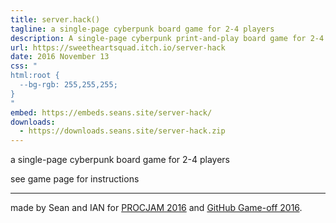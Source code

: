 ```yaml
---
title: server.hack()
tagline: a single-page cyberpunk board game for 2-4 players
description: A single-page cyberpunk print-and-play board game for 2-4 players.
url: https://sweetheartsquad.itch.io/server-hack
date: 2016 November 13
css: "
html:root {
  --bg-rgb: 255,255,255;
}
"
embed: https://embeds.seans.site/server-hack/
downloads:
  - https://downloads.seans.site/server-hack.zip
---
```


a single-page cyberpunk board game for 2-4 players

see game page for instructions

---

made by Sean and IAN for [PROCJAM 2016](https://itch.io/jam/procjam) and [GitHub Game-off 2016](https://github.com/github/game-off-2016).
